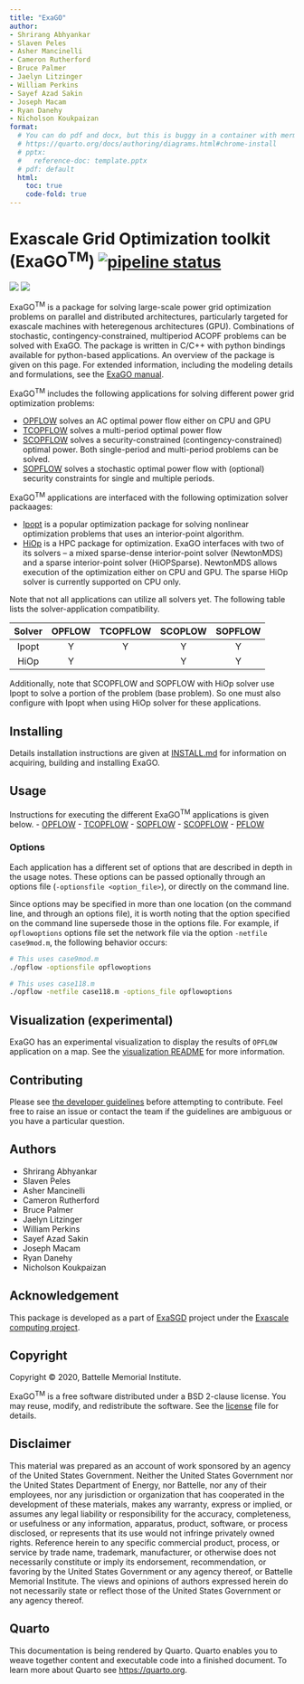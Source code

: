 ```yaml
---
title: "ExaGO"
author: 
- Shrirang Abhyankar
- Slaven Peles
- Asher Mancinelli
- Cameron Rutherford
- Bruce Palmer
- Jaelyn Litzinger
- William Perkins
- Sayef Azad Sakin
- Joseph Macam
- Ryan Danehy
- Nicholson Koukpaizan
format:
  # You can do pdf and docx, but this is buggy in a container with mermaid
  # https://quarto.org/docs/authoring/diagrams.html#chrome-install
  # pptx:
  #   reference-doc: template.pptx
  # pdf: default
  html:
    toc: true
    code-fold: true
---
```

# <b>Exa</b>scale <b>G</b>rid <b>O</b>ptimization toolkit (ExaGO<sup>TM</sup>) [![pipeline status](https://gitlab.pnnl.gov/exasgd/frameworks/exago/badges/develop/pipeline.svg)](https://gitlab.pnnl.gov/exasgd/frameworks/exago/-/commits/develop)

<!--![](viz/images/network_gen_load_us.png)-->
<img src="viz/images/network_gen_load_us.png">
<img src="docs/manual/figures/three_in_one.png">


ExaGO<sup>TM</sup> is a package for solving large-scale  power grid optimization problems on parallel and distributed architectures, particularly targeted for exascale machines with heteregenous architectures (GPU). Combinations of stochastic, contingency-constrained, multiperiod ACOPF problems can be solved with ExaGO. The package is written in C/C++ with python bindings available for python-based applications. An overview of the package is given on this page. For extended information, including the modeling details and formulations, see the [ExaGO manual](docs/manual/manual.pdf). 

ExaGO<sup>TM</sup> includes the following applications for solving different power grid optimization problems:

- [OPFLOW](docs/web/opflow.md) solves an AC optimal power flow either on CPU and GPU
- [TCOPFLOW](docs/web/tcopflow.md) solves a multi-period optimal power flow
- [SCOPFLOW](docs/web/scopflow.md) solves a security-constrained (contingency-constrained) optimal power. Both single-period and multi-period problems can be solved.
- [SOPFLOW](docs/web/sopflow.md) solves a stochastic optimal power flow with (optional) security constraints for single and multiple periods.

ExaGO<sup>TM</sup> applications are interfaced with the following optimization solver packaages:

- [Ipopt](https://github.com/coin-or/Ipopt) is a popular optimization package for solving nonlinear optimization problems that uses an interior-point algorithm.
- [HiOp](https://github.com/LLNL/hiop) is a HPC package for optimization. ExaGO interfaces with two of its solvers -- a mixed sparse-dense interior-point solver (NewtonMDS) and a sparse interior-point solver (HiOPSparse). NewtonMDS  allows execution of the optimization either on CPU and GPU. The sparse HiOp solver is currently supported on CPU only.

Note that not all applications can utilize all solvers yet. The following table lists the solver-application compatibility.

|  Solver   | OPFLOW  | TCOPFLOW | SCOPLOW | SOPFLOW |
|:------:|:---------:|:-----:|:-------:|:-------:|
| Ipopt      | Y         |  Y     | Y       | Y       | 
| HiOp       | Y          |       |   Y      |  Y       |

Additionally, note that SCOPFLOW and SOPFLOW with HiOp solver use Ipopt to solve a portion of the problem (base problem). So one must also configure with Ipopt when using HiOp solver for these applications.

## Installing

Details installation instructions are given at [INSTALL.md](./INSTALL.md) for information on acquiring, building and installing ExaGO.

## Usage
Instructions for executing the different ExaGO<sup>TM</sup> applications is given below.
- [OPFLOW](docs/web/opflow.md)
- [TCOPFLOW](docs/web/tcopflow.md)
- [SOPFLOW](docs/web/sopflow.md)
- [SCOPFLOW](docs/web/scopflow.md)
- [PFLOW](docs/web/pflow.md)

### Options

Each application has a different set of options that are described in depth in the usage notes. These options can be passed optionally through an options file (`-optionsfile <option_file>`), or directly on the command line.

Since options may be specified in more than one location (on the command line, and through an options file), it is worth noting that the option specified on the command line supersede those in the options file. For example, if `opflowoptions` options file set the network file via the option `-netfile case9mod.m`, the following behavior occurs:

```bash
# This uses case9mod.m
./opflow -optionsfile opflowoptions

# This uses case118.m
./opflow -netfile case118.m -options_file opflowoptions
```

## Visualization (experimental)
ExaGO has an experimental visualization to display the results of `OPFLOW` application on a map. See the [visualization README](viz/README.md) for more information.

## Contributing

Please see [the developer guidelines](docs/developer_guidelines.md) before attempting to contribute.
Feel free to raise an issue or contact the team if the guidelines are ambiguous or you have a particular question.

## Authors
- Shrirang Abhyankar
- Slaven Peles
- Asher Mancinelli
- Cameron Rutherford
- Bruce Palmer
- Jaelyn Litzinger
- William Perkins
- Sayef Azad Sakin
- Joseph Macam
- Ryan Danehy
- Nicholson Koukpaizan

## Acknowledgement
This package is developed as a part of [ExaSGD](https://www.exascaleproject.org/research-project/exasgd/) project under the [Exascale computing project](https://www.exascaleproject.org/).

## Copyright
Copyright &copy; 2020, Battelle Memorial Institute.

ExaGO<sup>TM</sup> is a free software distributed under a BSD 2-clause license. You may reuse, modify, and redistribute the software. See the [license](LICENSE) file for details.


## Disclaimer
This material was prepared as an account of work sponsored by an agency of the United States Government.  Neither the United States Government nor the United States Department of Energy, nor Battelle, nor any of their employees, nor any jurisdiction or organization that has cooperated in the development of these materials, makes any warranty, express or implied, or assumes any legal liability or responsibility for the accuracy, completeness, or usefulness or any information, apparatus, product, software, or process disclosed, or represents that its use would not infringe privately owned rights.
Reference herein to any specific commercial product, process, or service by trade name, trademark, manufacturer, or otherwise does not necessarily constitute or imply its endorsement, recommendation, or favoring by the United States Government or any agency thereof, or Battelle Memorial Institute. The views and opinions of authors expressed herein do not necessarily state or reflect those of the United States Government or any agency thereof.

## Quarto

This documentation is being rendered by Quarto. Quarto enables you to weave together content and executable code into a finished document. To learn more about Quarto see <https://quarto.org>.
